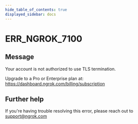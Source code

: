 ```yaml
---
hide_table_of_contents: true
displayed_sidebar: docs
---
```



# ERR_NGROK_7100

## Message

Your account is not authorized to use TLS termination.

Upgrade to a Pro or Enterprise plan at: https://dashboard.ngrok.com/billing/subscription

<ErrorDetails error="err_ngrok_7100" />

## Further help

If you're having trouble resolving this error, please reach out to [support@ngrok.com](mailto:support@ngrok.com?subject=Help%20with%20ERR_NGROK_7100)
